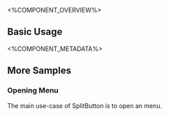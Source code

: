 
<%COMPONENT_OVERVIEW%>

## Basic Usage
<Basic />

<%COMPONENT_METADATA%>

## More Samples

### Opening Menu
The main use-case of SplitButton is to open an menu.

<OpeningMenu />

